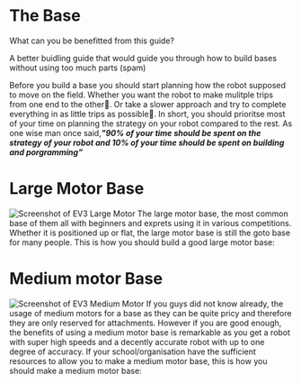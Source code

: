 # The Base

What can you be benefitted from this guide?

A better buidling guide that would guide you through how to build bases without using too much parts (spam)

Before you build a base you should start planning how the robot supposed to move on the field.
Whether you want the robot to make mulitple trips from one end to the other:rabbit:.
Or take a slower approach and try to complete everything in as little trips as possible:turtle:.
In short, you should prioritse most of your time on planning the strategy on your robot compared to the rest.
As one wise man once said,**_"90% of your time should be spent on the strategy of your robot and 10% of your time should be spent on building and porgramming"_**

# Large Motor Base

![Screenshot of EV3 Large Motor][]
The large motor base, the most common base of them all with beginners and exprets using it in various competitions.
Whether it is positioned up or flat, the large motor base is still the goto base for many people.
This is how you should build a good large motor base:

# Medium motor Base

![Screenshot of EV3 Medium Motor][]
If you guys did not know already, the usage of medium motors for a base as they can be quite pricy and therefore they are only reserved for attachments.
However if you are good enough, the benefits of using a medium motor base is remarkable as you get a robot with super high speeds and a decently accurate robot with up to one degree of accuracy.
If your school/organisation have the sufficient resources to allow you to make a medium motor base, this is how you should make a medium motor base:

[screenshot of ev3 medium motor]: /img/docs/lego/ev3mm.png
[screenshot of ev3 large motor]: /img/docs/lego/ev3lm.png
